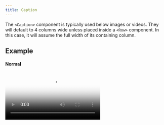 ```yaml
---
title: Caption
---
```


<PageDescription>

The `<Caption>` component is typically used below images or videos. They will default to 4 columns wide unless placed inside a `<Row>` component. In this case, it will assume the full width of its containing column.

</PageDescription>

## Example

#### Normal

<Video src="/videos/hero-video.mp4" poster="/images/poster.png" />

<Caption>
  This is a regular caption. It will attempt to respond to it's container
  element appropriately.
</Caption>

#### Full-width

![Colors](images/colors.png)

<Caption fullWidth>
  This is a full width caption. With this prop, the caption's width will be 100%
  so it will fill its container.
</Caption>

## Code

#### Normal

```
<Caption>
  This is a regular caption. It will attempt to respond to it's container element appropriately.
</Caption>
```

#### Full-width

```
<Caption fullWidth>
  This is a full width caption. With this prop, the caption's width will be 100%
  so it will fill its container.
</Caption>

```

## Props

| property  | propType | required | default | description           |
| --------- | -------- | -------- | ------- | --------------------- |
| children  | node     |          |         |                       |
| fullWidth | bool     |          |         | Set to full width     |
| className | string   |          |         | Add custom class name |
